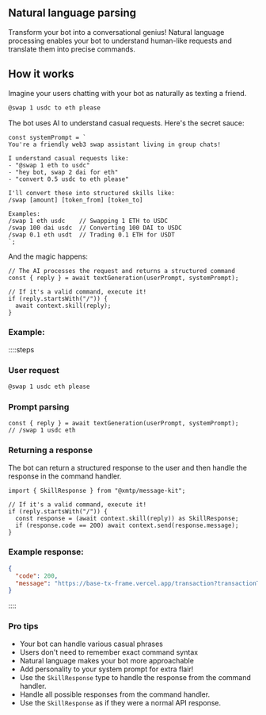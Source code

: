 ## Natural language parsing

Transform your bot into a conversational genius! Natural language processing enables your bot to understand human-like requests and translate them into precise commands.

## How it works

Imagine your users chatting with your bot as naturally as texting a friend.

```bash
@swap 1 usdc to eth please
```

The bot uses AI to understand casual requests. Here's the secret sauce:

```tsx
const systemPrompt = `
You're a friendly web3 swap assistant living in group chats!

I understand casual requests like:
- "@swap 1 eth to usdc"
- "hey bot, swap 2 dai for eth"
- "convert 0.5 usdc to eth please"

I'll convert these into structured skills like:
/swap [amount] [token_from] [token_to]

Examples:
/swap 1 eth usdc    // Swapping 1 ETH to USDC
/swap 100 dai usdc  // Converting 100 DAI to USDC
/swap 0.1 eth usdt  // Trading 0.1 ETH for USDT
`;
```

And the magic happens:

```tsx
// The AI processes the request and returns a structured command
const { reply } = await textGeneration(userPrompt, systemPrompt);

// If it's a valid command, execute it!
if (reply.startsWith("/")) {
  await context.skill(reply);
}
```

### Example:

::::steps

### User request

```bash
@swap 1 usdc eth please
```

### Prompt parsing

```tsx
const { reply } = await textGeneration(userPrompt, systemPrompt);
// /swap 1 usdc eth
```

### Returning a response

The bot can return a structured response to the user and then handle the response in the command handler.

```tsx
import { SkillResponse } from "@xmtp/message-kit";

// If it's a valid command, execute it!
if (reply.startsWith("/")) {
  const response = (await context.skill(reply)) as SkillResponse;
  if (response.code == 200) await context.send(response.message);
}
```

### Example response:

```json
{
  "code": 200,
  "message": "https://base-tx-frame.vercel.app/transaction?transactionType=swap&amount=1&token_from=usdc&token_to=eth"
}
```

::::

### Pro tips

- Your bot can handle various casual phrases
- Users don't need to remember exact command syntax
- Natural language makes your bot more approachable
- Add personality to your system prompt for extra flair!
- Use the `SkillResponse` type to handle the response from the command handler.
- Handle all possible responses from the command handler.
- Use the `SkillResponse` as if they were a normal API response.
